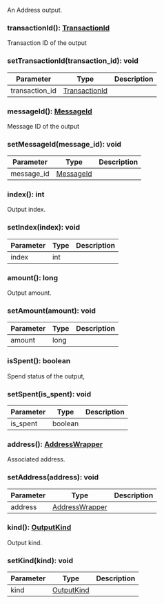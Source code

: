 An Address output.

### transactionId(): [TransactionId](#transactionid)

Transaction ID of the output

### setTransactionId(transaction_id): void



| Parameter       | Type |  Description |
| --------------- | -------- | -------- |
| transaction_id | [TransactionId](#transactionid) |   |

### messageId(): [MessageId](#messageid)

Message ID of the output

### setMessageId(message_id): void



| Parameter       | Type |  Description |
| --------------- | -------- | -------- |
| message_id | [MessageId](#messageid) |   |

### index(): int

Output index.

### setIndex(index): void



| Parameter       | Type |  Description |
| --------------- | -------- | -------- |
| index | int |   |

### amount(): long

Output amount.

### setAmount(amount): void



| Parameter       | Type |  Description |
| --------------- | -------- | -------- |
| amount | long |   |

### isSpent(): boolean

Spend status of the output,

### setSpent(is_spent): void



| Parameter       | Type |  Description |
| --------------- | -------- | -------- |
| is_spent | boolean |   |

### address(): [AddressWrapper](#addresswrapper)

Associated address.

### setAddress(address): void



| Parameter       | Type |  Description |
| --------------- | -------- | -------- |
| address | [AddressWrapper](#addresswrapper) |   |

### kind(): [OutputKind](#outputkind)

Output kind.

### setKind(kind): void



| Parameter       | Type |  Description |
| --------------- | -------- | -------- |
| kind | [OutputKind](#outputkind) |   |
